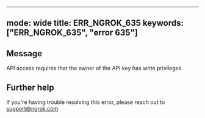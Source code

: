 
---
mode: wide
title: ERR_NGROK_635
keywords: ["ERR_NGROK_635", "error 635"]
---

## Message
API access requires that the owner of the API key has write privileges.




## Further help
If you're having trouble resolving this error, please reach out to [support@ngrok.com](mailto:support@ngrok.com?subject=Help%20with%20ERR_NGROK_635)

